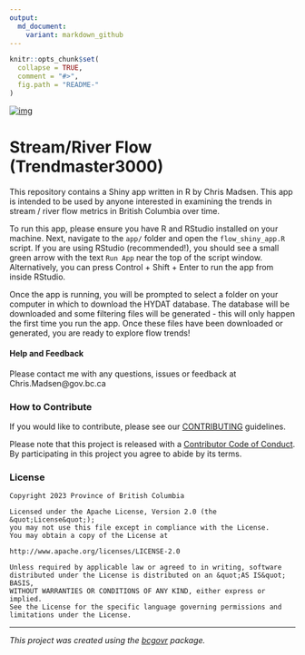 ```yaml
---
output:
  md_document:
    variant: markdown_github
---
```


```r
knitr::opts_chunk$set(
  collapse = TRUE,
  comment = "#>",
  fig.path = "README-"
)
```

[![img](https://img.shields.io/badge/Lifecycle-Experimental-339999)](https://github.com/bcgov/repomountie/blob/master/doc/lifecycle-badges.md)

# Stream/River Flow (Trendmaster3000)

This repository contains a Shiny app written in R by Chris Madsen. This app is intended to be used by anyone interested in examining the trends in stream / river flow metrics in British Columbia over time.

To run this app, please ensure you have R and RStudio installed on your machine. Next, navigate to the `app/` folder and open the `flow_shiny_app.R` script. If you are using RStudio (recommended!), you should see a small green arrow with the text `Run App` near the top of the script window. Alternatively, you can press Control + Shift + Enter to run the app from inside RStudio.

Once the app is running, you will be prompted to select a folder on your computer in which to download the HYDAT database. The database will be downloaded and some filtering files will be generated - this will only happen the first time you run the app. Once these files have been downloaded or generated, you are ready to explore flow trends!

#### Help and Feedback

Please contact me with any questions, issues or feedback at Chris.Madsen\@gov.bc.ca

### How to Contribute

If you would like to contribute, please see our [CONTRIBUTING](CONTRIBUTING.md) guidelines.

Please note that this project is released with a [Contributor Code of Conduct](CODE_OF_CONDUCT.md). By participating in this project you agree to abide by its terms.

### License

    Copyright 2023 Province of British Columbia

    Licensed under the Apache License, Version 2.0 (the &quot;License&quot;);
    you may not use this file except in compliance with the License.
    You may obtain a copy of the License at

    http://www.apache.org/licenses/LICENSE-2.0

    Unless required by applicable law or agreed to in writing, software distributed under the License is distributed on an &quot;AS IS&quot; BASIS,
    WITHOUT WARRANTIES OR CONDITIONS OF ANY KIND, either express or implied.
    See the License for the specific language governing permissions and limitations under the License.

------------------------------------------------------------------------

*This project was created using the [bcgovr](https://github.com/bcgov/bcgovr) package.*
